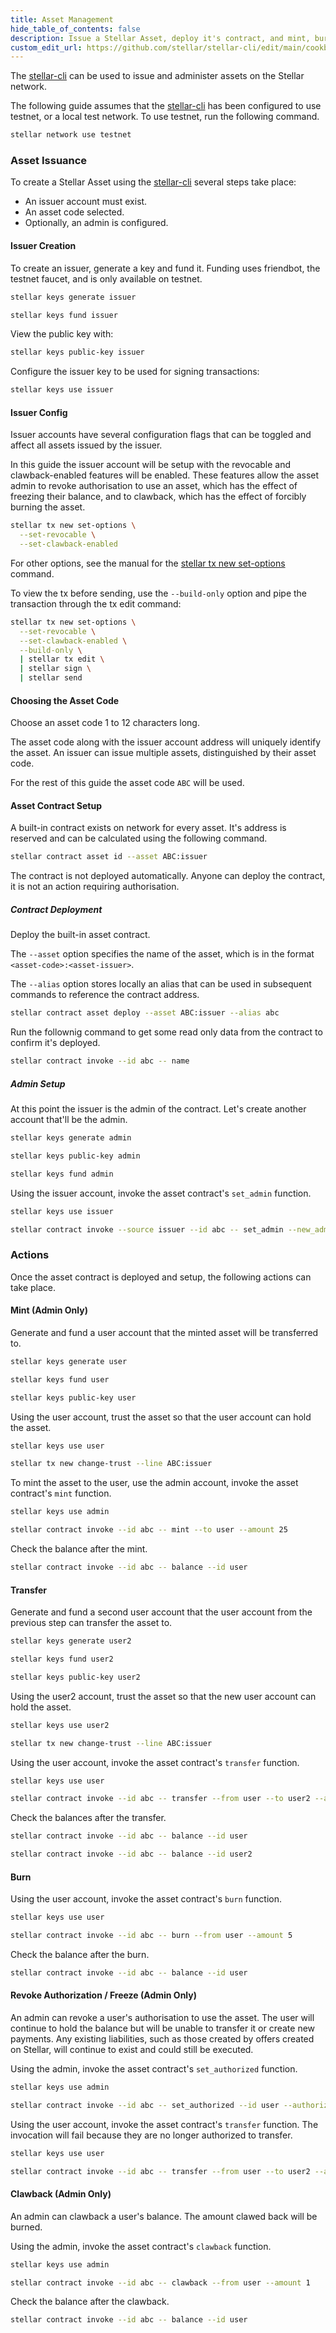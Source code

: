 ```yaml
---
title: Asset Management
hide_table_of_contents: false
description: Issue a Stellar Asset, deploy it's contract, and mint, burn, freeze, and clawback.
custom_edit_url: https://github.com/stellar/stellar-cli/edit/main/cookbook/asset-management.mdx
---
```


The [stellar-cli] can be used to issue and administer assets on the Stellar network.

The following guide assumes that the [stellar-cli] has been configured to use
testnet, or a local test network. To use testnet, run the following command.

```bash
stellar network use testnet
```

### Asset Issuance

To create a Stellar Asset using the [stellar-cli] several steps take place:

- An issuer account must exist.
- An asset code selected.
- Optionally, an admin is configured.

#### Issuer Creation

To create an issuer, generate a key and fund it. Funding uses friendbot, the
testnet faucet, and is only available on testnet.

```bash
stellar keys generate issuer
```

```bash
stellar keys fund issuer
```

View the public key with:

```bash
stellar keys public-key issuer
```

Configure the issuer key to be used for signing transactions:

```bash
stellar keys use issuer
```

#### Issuer Config

Issuer accounts have several configuration flags that can be toggled and affect
all assets issued by the issuer.

In this guide the issuer account will be setup with the revocable and
clawback-enabled features will be enabled. These features allow the
asset admin to revoke authorisation to use an asset, which has the
effect of freezing their balance, and to clawback, which has the effect
of forcibly burning the asset.

```bash
stellar tx new set-options \
  --set-revocable \
  --set-clawback-enabled
```

For other options, see the manual for the [stellar tx new set-options] command.

To view the tx before sending, use the `--build-only` option and pipe the
transaction through the tx edit command:

```bash cookbooktest.ignore="because piping isn't supported"
stellar tx new set-options \
  --set-revocable \
  --set-clawback-enabled \
  --build-only \
  | stellar tx edit \
  | stellar sign \
  | stellar send
```

#### Choosing the Asset Code

Choose an asset code 1 to 12 characters long.

The asset code along with the issuer account address will uniquely identify the
asset. An issuer can issue multiple assets, distinguished by their asset code.

For the rest of this guide the asset code `ABC` will be used.

#### Asset Contract Setup

A built-in contract exists on network for every asset. It's address is reserved
and can be calculated using the following command.

```bash
stellar contract asset id --asset ABC:issuer
```

The contract is not deployed automatically. Anyone can deploy the contract, it
is not an action requiring authorisation.

##### Contract Deployment

Deploy the built-in asset contract.

The `--asset` option specifies the name of the asset, which is in the format
`<asset-code>:<asset-issuer>`.

The `--alias` option stores locally an alias that can be used in subsequent
commands to reference the contract address.

```bash
stellar contract asset deploy --asset ABC:issuer --alias abc
```

Run the follownig command to get some read only data from the contract to confirm it's deployed.

```bash
stellar contract invoke --id abc -- name
```

##### Admin Setup

At this point the issuer is the admin of the contract.
Let's create another account that'll be the admin.

```bash
stellar keys generate admin
```

```bash
stellar keys public-key admin
```

```bash
stellar keys fund admin
```

Using the issuer account, invoke the asset contract's `set_admin` function.

```bash
stellar keys use issuer
```

```bash
stellar contract invoke --source issuer --id abc -- set_admin --new_admin admin
```

### Actions

Once the asset contract is deployed and setup, the following actions can take place.

#### Mint (Admin Only)

Generate and fund a user account that the minted asset will be transferred to.

```bash
stellar keys generate user
```

```bash
stellar keys fund user
```

```bash
stellar keys public-key user
```

Using the user account, trust the asset so that the user account can
hold the asset.

```bash
stellar keys use user
```

```bash
stellar tx new change-trust --line ABC:issuer
```

To mint the asset to the user, use the admin account, invoke the asset
contract's `mint` function.

```bash
stellar keys use admin
```

```bash
stellar contract invoke --id abc -- mint --to user --amount 25
```

Check the balance after the mint.

```bash
stellar contract invoke --id abc -- balance --id user
```

#### Transfer

Generate and fund a second user account that the user account from the previous
step can transfer the asset to.

```bash
stellar keys generate user2
```

```bash
stellar keys fund user2
```

```bash
stellar keys public-key user2
```

Using the user2 account, trust the asset so that the new user account can hold
the asset.

```bash
stellar keys use user2
```

```bash
stellar tx new change-trust --line ABC:issuer
```

Using the user account, invoke the asset contract's `transfer` function.

```bash
stellar keys use user
```

```bash
stellar contract invoke --id abc -- transfer --from user --to user2 --amount 3
```

Check the balances after the transfer.

```bash
stellar contract invoke --id abc -- balance --id user
```

```bash
stellar contract invoke --id abc -- balance --id user2
```

#### Burn

Using the user account, invoke the asset contract's `burn` function.

```bash
stellar keys use user
```

```bash
stellar contract invoke --id abc -- burn --from user --amount 5
```

Check the balance after the burn.

```bash
stellar contract invoke --id abc -- balance --id user
```

#### Revoke Authorization / Freeze (Admin Only)

An admin can revoke a user's authorisation to use the asset. The user will
continue to hold the balance but will be unable to transfer it or create new
payments. Any existing liabilities, such as those created by offers created on
Stellar, will continue to exist and could still be executed.

Using the admin, invoke the asset contract's `set_authorized` function.

```bash
stellar keys use admin
```

```bash
stellar contract invoke --id abc -- set_authorized --id user --authorize false
```

Using the user account, invoke the asset contract's `transfer` function. The
invocation will fail because they are no longer authorized to transfer.

```bash
stellar keys use user
```

```bash cookbooktest.fail cookbooktest.stderr="balance is deauthorized"
stellar contract invoke --id abc -- transfer --from user --to user2 --amount 3
```

#### Clawback (Admin Only)

An admin can clawback a user's balance. The amount clawed back will be burned.

Using the admin, invoke the asset contract's `clawback` function.

```bash
stellar keys use admin
```

```bash
stellar contract invoke --id abc -- clawback --from user --amount 1
```

Check the balance after the clawback.

```bash
stellar contract invoke --id abc -- balance --id user
```

[stellar-cli]: https://developers.stellar.org/docs/tools/cli
[stellar tx new set-options]: https://developers.stellar.org/docs/tools/cli/stellar-cli#stellar-tx-new-set-options
